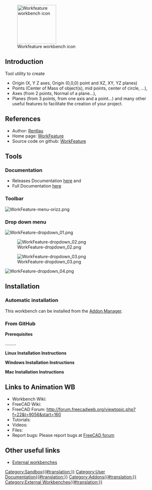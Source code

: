 <languages/>
<translate>

<!--T:1-->
[[File:WF_wf.png|thumb|128px|Workfeature workbench icon]]

<!--T:26-->
{{Note|Note|Merge with [[Macro_WorkFeatures]]??}}

</translate>
{{TOCright}}
<translate>

==Introduction== <!--T:2-->

<!--T:3-->
Tool utility to create

<!--T:4-->
*    Origin (X, Y Z axes, Origin (0,0,0) point and XZ, XY, YZ planes)
*    Points (Center of Mass of object(s), mid points, center of circle, ...),
*    Axes (from 2 points, Normal of a plane...),
*    Planes (from 3 points, from one axis and a point...) and many other useful features to facilitate the creation of your project.

==References== <!--T:5-->

<!--T:6-->
* Author: [https://github.com/Rentlau Rentlau]
* Home page: [https://github.com/Rentlau/WorkFeature WorkFeature]
* Source code on github: [https://github.com/Rentlau/WorkFeature WorkFeature]

==Tools== <!--T:7-->

===Documentation=== <!--T:27-->

<!--T:8-->
* Releases Documentation [https://github.com/Rentlau/WorkFeature/blob/master/WorkFeature/Doc/WF_releasesDocumentation.pdf here] and 
* Full Documentation [https://github.com/Rentlau/WorkFeature/blob/master/WorkFeature/Doc/WF_documentation.pdf here]

===Toolbar=== <!--T:9-->

</translate>
[[Image:WorkFeature-menu-orizz.png]]
<translate>

===Drop down menu=== <!--T:11-->

</translate>
[[Image:WorkFeature-dropdown_01.png]]

[[Image:WorkFeature-dropdown_02.png]]

[[Image:WorkFeature-dropdown_03.png]]

[[Image:WorkFeature-dropdown_04.png]]
<translate>

==Installation== <!--T:13-->

===Automatic installation=== <!--T:14-->

<!--T:15-->
This workbench can be installed from the [[Std_AddonMgr|Addon Manager]].

===From GitHub=== <!--T:16-->

<!--T:17-->
'''Prerequisites'''

<!--T:18-->
.........

<!--T:19-->
'''Linux Installation Instructions''' 

<!--T:20-->
'''Windows Installation Instructions''' 

<!--T:21-->
'''Mac Installation Instructions'''

==Links to Animation WB== <!--T:22-->

<!--T:23-->
* Workbench Wiki: 
* FreeCAD Wiki:
* FreeCAD Forum: http://forum.freecadweb.org/viewtopic.php?f=22&t=9056&start=160
* Tutorials: 
* Videos:  
* Files: 
* Report bugs: Please report bugs at [http://forum.freecadweb.org/index.php FreeCAD forum]

==Other useful links== <!--T:24-->

<!--T:25-->
* [[External_workbenches|External workbenches]]


</translate>
[[Category:Sandbox{{#translation:}}]]
[[Category:User Documentation{{#translation:}}]]
[[Category:Addons{{#translation:}}]]
[[Category:External Workbenches{{#translation:}}]]